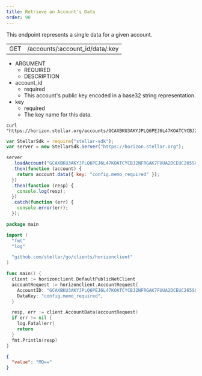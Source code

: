 ```yaml
---
title: Retrieve an Account's Data
order: 90
---
```



This endpoint represents a single data for a given account.

<Endpoint>

|     |                                 |
| --- | ------------------------------- |
| GET | /accounts/:account_id/data/:key |

</Endpoint>

<AttributeTable>

- ARGUMENT
  - REQUIRED
  - DESCRIPTION
- account_id
  - required
  - This account's public key encoded in a base32 string representation.
- key
  - required
  - The key name for this data.

</AttributeTable>

<CodeExample title="Example Request">

```curl
curl "https://horizon.stellar.org/accounts/GCAXBKU3AKYJPLQ6PEJ6L47KOATCYCBJ2NFRGAK7FUUA2DCEUC265SU2/data/config.memo_required"
```

```js
var StellarSdk = require("stellar-sdk");
var server = new StellarSdk.Server("https://horizon.stellar.org");

server
  .loadAccount("GCAXBKU3AKYJPLQ6PEJ6L47KOATCYCBJ2NFRGAK7FUUA2DCEUC265SU2")
  .then(function (account) {
    return account.data({ key: "config.memo_required" });
  })
  .then(function (resp) {
    console.log(resp);
  })
  .catch(function (err) {
    console.error(err);
  });
```

```go
package main

import (
  "fmt"
  "log"

  "github.com/stellar/go/clients/horizonclient"
)

func main() {
  client := horizonclient.DefaultPublicNetClient
  accountRequest := horizonclient.AccountRequest{
    AccountID: "GCAXBKU3AKYJPLQ6PEJ6L47KOATCYCBJ2NFRGAK7FUUA2DCEUC265SU2",
    DataKey: "config.memo_required",
  }

  resp, err := client.AccountData(accountRequest)
  if err != nil {
    log.Fatal(err)
    return
  }
  fmt.Println(resp)
}
```

</CodeExample>

<ExampleResponse title="Example Response">

```json
{
  "value": "MQ=="
}
```

</ExampleResponse>
